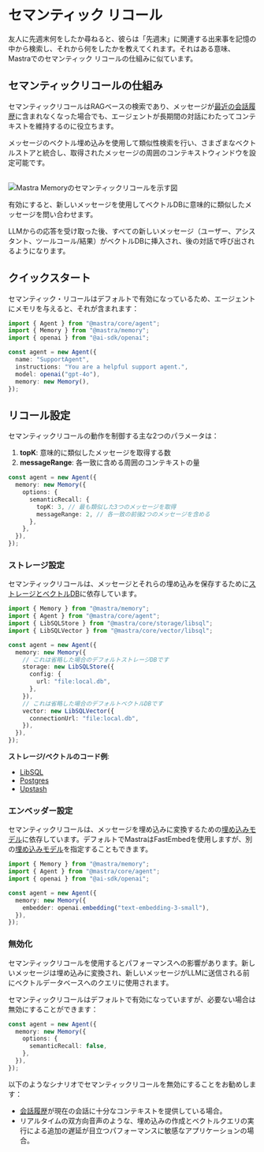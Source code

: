 # セマンティック リコール

友人に先週末何をしたか尋ねると、彼らは「先週末」に関連する出来事を記憶の中から検索し、それから何をしたかを教えてくれます。それはある意味、Mastraでのセマンティック リコールの仕組みに似ています。

## セマンティックリコールの仕組み

セマンティックリコールはRAGベースの検索であり、メッセージが[最近の会話履歴](./overview.mdx#conversation-history)に含まれなくなった場合でも、エージェントが長期間の対話にわたってコンテキストを維持するのに役立ちます。

メッセージのベクトル埋め込みを使用して類似性検索を行い、さまざまなベクトルストアと統合し、取得されたメッセージの周囲のコンテキストウィンドウを設定可能です。

<br />
<img
  src="/image/semantic-recall.png"
  alt="Mastra Memoryのセマンティックリコールを示す図"
  width={800}
/>

有効にすると、新しいメッセージを使用してベクトルDBに意味的に類似したメッセージを問い合わせます。

LLMからの応答を受け取った後、すべての新しいメッセージ（ユーザー、アシスタント、ツールコール/結果）がベクトルDBに挿入され、後の対話で呼び出されるようになります。

## クイックスタート

セマンティック・リコールはデフォルトで有効になっているため、エージェントにメモリを与えると、それが含まれます：

```typescript {9}
import { Agent } from "@mastra/core/agent";
import { Memory } from "@mastra/memory";
import { openai } from "@ai-sdk/openai";

const agent = new Agent({
  name: "SupportAgent",
  instructions: "You are a helpful support agent.",
  model: openai("gpt-4o"),
  memory: new Memory(),
});
```

## リコール設定

セマンティックリコールの動作を制御する主な2つのパラメータは：

1. **topK**: 意味的に類似したメッセージを取得する数
2. **messageRange**: 各一致に含める周囲のコンテキストの量

```typescript {5-6}
const agent = new Agent({
  memory: new Memory({
    options: {
      semanticRecall: {
        topK: 3, // 最も類似した3つのメッセージを取得
        messageRange: 2, // 各一致の前後2つのメッセージを含める
      },
    },
  }),
});
```

### ストレージ設定

セマンティックリコールは、メッセージとそれらの埋め込みを保存するために[ストレージとベクトルDB](/reference/memory/Memory#parameters)に依存しています。

```ts {8-17}
import { Memory } from "@mastra/memory";
import { Agent } from "@mastra/core/agent";
import { LibSQLStore } from "@mastra/core/storage/libsql";
import { LibSQLVector } from "@mastra/core/vector/libsql";

const agent = new Agent({
  memory: new Memory({
    // これは省略した場合のデフォルトストレージDBです
    storage: new LibSQLStore({
      config: {
        url: "file:local.db",
      },
    }),
    // これは省略した場合のデフォルトベクトルDBです
    vector: new LibSQLVector({
      connectionUrl: "file:local.db",
    }),
  }),
});
```

**ストレージ/ベクトルのコード例**:

- [LibSQL](/examples/memory/memory-with-libsql)
- [Postgres](/examples/memory/memory-with-pg)
- [Upstash](/examples/memory/memory-with-upstash)

### エンベッダー設定

セマンティックリコールは、メッセージを埋め込みに変換するための[埋め込みモデル](/reference/memory/Memory#embedder)に依存しています。デフォルトでMastraはFastEmbedを使用しますが、別の[埋め込みモデル](https://sdk.vercel.ai/image/ai-sdk-core/embeddings)を指定することもできます。

```ts {7}
import { Memory } from "@mastra/memory";
import { Agent } from "@mastra/core/agent";
import { openai } from "@ai-sdk/openai";

const agent = new Agent({
  memory: new Memory({
    embedder: openai.embedding("text-embedding-3-small"),
  }),
});
```

### 無効化

セマンティックリコールを使用するとパフォーマンスへの影響があります。新しいメッセージは埋め込みに変換され、新しいメッセージがLLMに送信される前にベクトルデータベースへのクエリに使用されます。

セマンティックリコールはデフォルトで有効になっていますが、必要ない場合は無効にすることができます：

```typescript {4}
const agent = new Agent({
  memory: new Memory({
    options: {
      semanticRecall: false,
    },
  }),
});
```

以下のようなシナリオでセマンティックリコールを無効にすることをお勧めします：

- [会話履歴](./getting-started.mdx#conversation-history-last-messages)が現在の会話に十分なコンテキストを提供している場合。
- リアルタイムの双方向音声のような、埋め込みの作成とベクトルクエリの実行による追加の遅延が目立つパフォーマンスに敏感なアプリケーションの場合。
